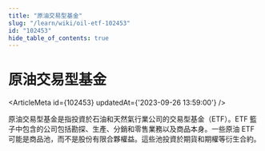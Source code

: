 ```yaml
---
title: "原油交易型基金"
slug: "/learn/wiki/oil-etf-102453"
id: "102453"
hide_table_of_contents: true
---
```



# 原油交易型基金

<ArticleMeta id={102453} updatedAt={'2023-09-26 13:59:00'} />
<div className='border-solid border-b border-t-0 my-4 border-[var(--ifm-color-gray-300)]' />

原油交易型基金是指投資於石油和天然氣行業公司的交易型基金（ETF）。ETF 籃子中包含的公司包括勘探、生產、分銷和零售業務以及商品本身。一些原油 ETF 可能是商品池，而不是股份有限合夥權益。這些池投資於期貨和期權等衍生合約。

